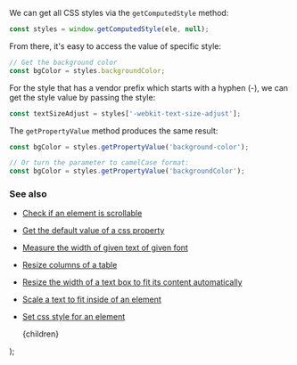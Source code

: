 
We can get all CSS styles via the `getComputedStyle` method:

```js
const styles = window.getComputedStyle(ele, null);
```

From there, it's easy to access the value of specific style:

```js
// Get the background color
const bgColor = styles.backgroundColor;
```

For the style that has a vendor prefix which starts with a hyphen (-), we can get the style value by passing the style:

```js
const textSizeAdjust = styles['-webkit-text-size-adjust'];
```

The `getPropertyValue` method produces the same result:

```js
const bgColor = styles.getPropertyValue('background-color');

// Or turn the parameter to camelCase format:
const bgColor = styles.getPropertyValue('backgroundColor');
```

### See also

-   [Check if an element is scrollable](/check-if-an-element-is-scrollable)
-   [Get the default value of a css property](/get-the-default-value-of-a-css-property)
-   [Measure the width of given text of given font](/measure-the-width-of-given-text-of-given-font)
-   [Resize columns of a table](/resize-columns-of-a-table)
-   [Resize the width of a text box to fit its content automatically](/resize-the-width-of-a-text-box-to-fit-its-content-automatically)
-   [Scale a text to fit inside of an element](/scale-a-text-to-fit-inside-of-an-element)
-   [Set css style for an element](/set-css-style-for-an-element)

    <PostLayout keywords="" title="Get css styles of an element">
        {children}
    </PostLayout>
);